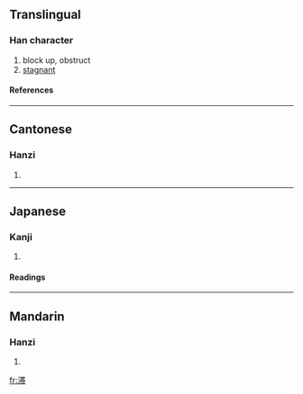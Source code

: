 {{see|滯}}

==Translingual==
===Han character===
{{Han char|rn=85|rad=水|as=09|sn=12|four=|canj=水廿十月 (ETJB)}}
# block up, obstruct
# [[stagnant]]
====References====
{{Han ref|kx=0639.111|dkj=18067|hdz=31669.020|uh=6EDE|ud=28382}}

----
==Cantonese==
===Hanzi===
{{yue-hanzi|jyut=|y=jai6}}
# {{defn|Cantonese}}

----
==Japanese==
===Kanji===
{{ja-kanji|grade=|rs=水09}}
# {{defn|Japanese}} 
====Readings====
{{ja-readings|on=[[たい]] (tai)|kun=[[とどこおる]] (todokooru)}}

----
==Mandarin==
===Hanzi===
{{cmn-hanzi|tra=滯|pin=[[mèn]] (men4), [[zhì]] (zhi4)|wg=men<sup>4</sup>, chih<sup>4</sup>}}
# {{defn|Mandarin}}

[[fr:滞]]